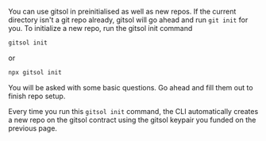 You can use gitsol in preinitialised as well as new repos. If the current directory isn't a git repo already, gitsol will go ahead and run `git init` for you. 
To initialize a new repo, run the gitsol init command

```bash
gitsol init
```

or

```bash
npx gitsol init
```

You will be asked with some basic questions. Go ahead and fill them out to finish repo setup.

Every time you run this `gitsol init` command, the CLI automatically creates a new repo on the gitsol contract using the gitsol keypair you funded on the previous page. 

